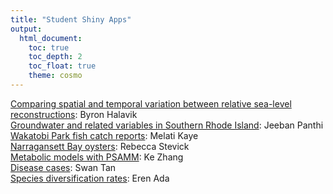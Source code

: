 ```yaml
---
title: "Student Shiny Apps"
output: 
  html_document:
    toc: true
    toc_depth: 2
    toc_float: true
    theme: cosmo
---
```




[Comparing spatial and temporal variation between relative sea-level reconstructions](https://bhalavik.shinyapps.io/app5/): Byron Halavik  
[Groundwater and related variables in Southern Rhode Island](https://jeeban.shinyapps.io/Groundwater/): Jeeban Panthi  
[Wakatobi Park fish catch reports](https://shiny.celsrs.uri.edu/Indonesian_Fishing/): Melati Kaye  
[Narragansett Bay oysters](https://rjstevick.shinyapps.io/nbay_shinyapp/): Rebecca Stevick  
[Metabolic models with PSAMM](https://shiny.celsrs.uri.edu/psamm/): Ke Zhang  
[Disease cases](https://swantan.shinyapps.io/bio594_shinyclass/): Swan Tan  
[Species diversification rates](https://eren.shinyapps.io/treesim/): Eren Ada
